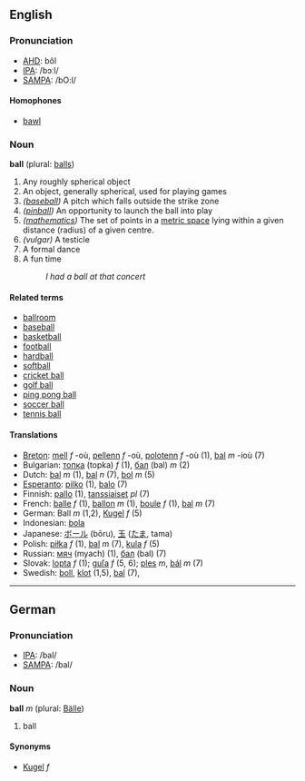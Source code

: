 ==English==
===Pronunciation===
*[[w:AHD|AHD]]: bôl
*[[w:IPA|IPA]]: /bɔːl/
*[[w:SAMPA|SAMPA]]: /bO:l/

====Homophones====
*[[bawl]]

=== Noun ===
'''ball''' (plural: [[balls]])

# Any roughly spherical object
# An object, generally spherical, used for playing games
# ''([[baseball]])'' A pitch which falls outside the strike zone
# ''([[pinball]])'' An opportunity to launch the ball into play
# ''([[mathematics]])'' The set of points in a [[metric space]] lying within a given distance (radius) of a given centre.
# ''(vulgar)'' A testicle
# A formal dance
# A fun time
#: ''I had a ball at that concert''

==== Related terms ====
*[[ballroom]]
*[[baseball]]
*[[basketball]]
*[[football]]
*[[hardball]]
*[[softball]]
*[[cricket ball]]
*[[golf ball]]
*[[ping pong ball]]
*[[soccer ball]]
*[[tennis ball]]

==== Translations ====
*[[Breton]]: [[mell]] ''f'' -où, [[pellenn]] ''f'' -où, [[polotenn]] ''f'' -où (1), [[bal]] ''m'' -ioù (7)
*Bulgarian: [[топка]] (topka) ''f'' (1), [[бал]] (bal) ''m'' (2)
*Dutch: [[bal]] ''m'' (1), [[bal]] ''n'' (7), [[bol]] ''m'' (5)
*[[Esperanto]]: [[pilko]] (1), [[balo]] (7)
*Finnish: [[pallo]] (1), [[tanssiaiset]] ''pl'' (7)
*French: [[balle]] ''f'' (1), [[ballon]] ''m'' (1), [[boule]] ''f'' (1), [[bal]] ''m'' (7)
*German: Ball ''m'' (1,2), [[Kugel]] ''f'' (5)
*Indonesian: [[bola]]
*Japanese: [[ボール]] (bōru), [[玉]] ([[たま]], tama)
*Polish: [[piłka]] ''f'' (1), [[bal]] ''m'' (7), [[kula]] ''f'' (5)
*Russian: [[мяч]] (myach) (1), [[бал]] (bal) (7)
*Slovak: [[lopta]] ''f'' (1); [[guľa]] ''f'' (5, 6); [[ples]] ''m'', [[bál]] ''m'' (7)
*Swedish: [[boll]], [[klot]] (1,5), [[bal]] (7),

----

==German==
===Pronunciation===
*[[w:IPA|IPA]]: /bal/
*[[w:SAMPA|SAMPA]]: /bal/

===Noun===
'''ball''' ''m'' (plural: [[Bälle]])

# ball

====Synonyms====
*[[Kugel]] ''f''
